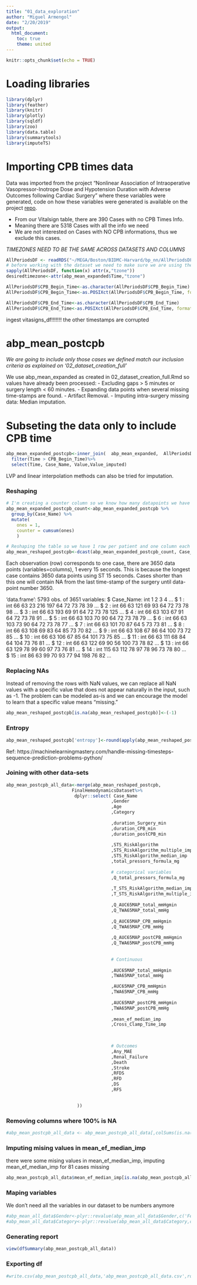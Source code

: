 ```yaml
---
title: "01_data_exploration"
author: "Miguel Armengol"
date: "2/20/2019"
output:
  html_document:
    toc: true
    theme: united
---
```


```r
knitr::opts_chunk$set(echo = TRUE)
```

# Loading libraries

```r
library(dplyr)
library(feather)
library(knitr)
library(plotly)
library(sqldf)
library(zoo)
library(data.table)
library(summarytools)
library(imputeTS)
```

# Importing CPB times data 

Data was imported from the project "Nonlinear Association of Intraoperative Vasopressor-Inotrope Dose and Hypotension Duration with Adverse Outcomes following Cardiac Surgery" where these variables were generated, code on how these variables were generated is available on the project [repo](https://github.com/theonesp/vasopressor_dose_mae/).

- From our Vitalsign table, there are 390 Cases with no CPB Times Info.
- Meaning there are 5318 Cases with all the info we need
- We are not interested on Cases with NO CPB informations, thus we exclude this cases.

*TIMEZONES NEED TO BE THE SAME ACROSS DATASETS AND COLUMNS*

```r
AllPeriodsDF <- readRDS("~/MEGA/Boston/BIDMC-Harvard/bp_nn/AllPeriodsDF.rds")
# before working with the dataset we need to make sure we are using the same timezone across all our columns and datasets
sapply(AllPeriodsDF, function(x) attr(x,"tzone"))
desiredtimezone<-attr(abp_mean_expanded$Time,"tzone")

AllPeriodsDF$CPB_Begin_Time<-as.character(AllPeriodsDF$CPB_Begin_Time)
AllPeriodsDF$CPB_Begin_Time<-as.POSIXct(AllPeriodsDF$CPB_Begin_Time, format='%Y-%m-%d %H:%M:%S', tz=desiredtimezone)

AllPeriodsDF$CPB_End_Time<-as.character(AllPeriodsDF$CPB_End_Time)
AllPeriodsDF$CPB_End_Time<-as.POSIXct(AllPeriodsDF$CPB_End_Time, format='%Y-%m-%d %H:%M:%S', tz=desiredtimezone)
```

ingest vitasigns_df!!!!!!! the other timestamps are corrupted

# abp_mean_postcpb

*We are going to include only those cases we defined match our inclusion criteria as explained on '02_dataset_creation_full'*

We use abp_mean_expanded as created in 02_dataset_creation_full.Rmd so values have already been processed:
 - Excluding gaps > 5 minutes or surgery length < 60 minutes.
 - Expanding data points when several missing time-stamps are found.
 - Artifact Removal.
 - Imputing intra-surgery missing data: Median imputation.

# Subseting the data only to include CPB time

```r
abp_mean_expanded_postcpb<-inner_join(  abp_mean_expanded,  AllPeriodsDF)%>%
  filter(Time > CPB_Begin_Time)%>%
  select(Time, Case_Name, Value,Value_imputed)
```


LVP and linear interpolation methods can also be tried for imputation.

### Reshaping

```r
# I'm creating a counter column so we know how many datapoints we have per case (we'll later use this for reshaping the dataframe)
abp_mean_expanded_postcpb_count<-abp_mean_expanded_postcpb %>%
  group_by(Case_Name) %>%
  mutate(
    ones = 1,
    counter = cumsum(ones)
    )

# Reshaping the table so we have 1 row per patient and one column each data point
abp_mean_reshaped_postcpb<-dcast(abp_mean_expanded_postcpb_count, Case_Name ~ counter, value.var = "Value_imputed")
```

Each observation (row) corresponds to one case, there are 3650 data points (variables=columns), 1 every 15 seconds. 
This is because the longest case contains 3650 data points using ST 15 seconds. 
Cases shorter than this one will contain NA from the last time-stamp of the surgery until data-point number 3650.

'data.frame':	5793 obs. of  3651 variables:
 $ Case_Name: int  1 2 3 4 ...
 $ 1        : int  66 63 23 216 197 64 72 73 78 39 ...
 $ 2        : int  66 63 121 69 93 64 72 73 78 98 ...
 $ 3        : int  66 63 193 69 91 64 72 73 78 125 ...
 $ 4        : int  66 63 103 67 91 64 72 73 78 91 ...
 $ 5        : int  66 63 103 70 90 64 72 73 78 79 ...
 $ 6        : int  66 63 103 73 90 64 72 73 78 77 ...
 $ 7        : int  66 63 101 70 87 64 5 73 73 81 ...
 $ 8        : int  66 63 108 69 83 64 85 73 70 82 ...
 $ 9        : int  66 63 108 67 86 64 100 73 72 85 ...
 $ 10       : int  66 63 106 67 85 64 101 73 75 85 ...
 $ 11       : int  66 63 111 68 84 64 104 73 76 81 ...
 $ 12       : int  66 63 122 69 90 56 100 73 78 82 ...
 $ 13       : int  66 63 129 78 99 60 97 73 76 81 ...
 $ 14       : int  115 63 112 78 97 78 96 73 78 80 ...
 $ 15       : int  86 63 99 70 93 77 94 198 76 82 ...

### Replacing NAs

Instead of removing the rows with NaN values, we can replace all NaN values with a specific value that does not appear naturally in the input, such as -1.
The problem can be modeled as-is and we can encourage the model to learn that a specific value means “missing.” 

```r
abp_mean_reshaped_postcpb[is.na(abp_mean_reshaped_postcpb)]<-(-1)
```

### Entropy

```r
abp_mean_reshaped_postcpb['entropy']<-round(apply(abp_mean_reshaped_postcpb[2:ncol(abp_mean_reshaped_postcpb)], 1 , entropy ) , 2)
```


Ref: https://machinelearningmastery.com/handle-missing-timesteps-sequence-prediction-problems-python/

### Joining with other data-sets
 
```r
abp_mean_postcpb_all_data<-merge(abp_mean_reshaped_postcpb,
                         FinalHemodynamicsDataset%>%
                          dplyr::select( Case_Name
                                        ,Gender
                                        ,Age
                                        ,Category
                                        
                                        ,duration_Surgery_min
                                        ,duration_CPB_min
                                        ,duration_postCPB_min
                                        
                                        ,STS_RiskAlgorithm
                                        ,STS_RiskAlgorithm_multiple_imp
                                        ,STS_RiskAlgorithm_median_imp
                                        ,total_pressors_formula_mg
                                        
                                        # categorical variables
                                        ,Q_total_pressors_formula_mg
                                        
                                        ,T_STS_RiskAlgorithm_median_imp
                                        ,T_STS_RiskAlgorithm_multiple_imp
                                        
                                        ,Q_AUC65MAP_total_mmHgmin
                                        ,Q_TWA65MAP_total_mmHg
                                        
                                        ,Q_AUC65MAP_CPB_mmHgmin
                                        ,Q_TWA65MAP_CPB_mmHg
                                        
                                        ,Q_AUC65MAP_postCPB_mmHgmin
                                        ,Q_TWA65MAP_postCPB_mmHg
                                                                                
                                        
                                        # Continuous
                                        
                                        ,AUC65MAP_total_mmHgmin
                                        ,TWA65MAP_total_mmHg

                                        ,AUC65MAP_CPB_mmHgmin
                                        ,TWA65MAP_CPB_mmHg
                                        
                                        ,AUC65MAP_postCPB_mmHgmin                                    
                                        ,TWA65MAP_postCPB_mmHg
                                                                                                                                                            ,delta_HCT_pct_median_imp
                                        ,mean_ef_median_imp
                                        ,Cross_Clamp_Time_imp
                                        

                                        
                                        # Outcomes
                                        ,Any_MAE
                                        ,Renal_Failure
                                        ,Death
                                        ,Stroke
                                        ,RFDS
                                        ,RFD
                                        ,DS
                                        ,RFS

                                        
                           ))
```

### Removing columns where 100% is NA

```r
#abp_mean_postcpb_all_data <- abp_mean_postcpb_all_data[,colSums(is.na(abp_mean_postcpb_all_data))<nrow(abp_mean_postcpb_all_data)]
```

### Imputing mising values in mean_ef_median_imp

there were some mising values in mean_ef_median_imp, imputing mean_ef_median_imp for 81 cases missing

```r
abp_mean_postcpb_all_data$mean_ef_median_imp[is.na(abp_mean_postcpb_all_data$mean_ef_median_imp)]<-round(mean(abp_mean_postcpb_all_data$mean_ef_median_imp,na.rm = T),2)
```

### Maping variables

We don't need all the variables in our dataset to be numbers anymore

```r
#abp_mean_all_data$Gender<-plyr::revalue(abp_mean_all_data$Gender,c('Female'=1,'Male'=2))
#abp_mean_all_data$Category<-plyr::revalue(abp_mean_all_data$Category,c('Aortic Surgery'=1,'CABG'=2,'CABG + Valve'=3,'Other'=3,'Valve'=4))
```

### Generating report

```r
view(dfSummary(abp_mean_postcpb_all_data))
```

### Exporting df

```r
#write.csv(abp_mean_postcpb_all_data,'abp_mean_postcpb_all_data.csv',row.names = F)
``` 

